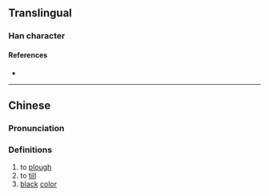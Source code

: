 {{character info/new}}
==Translingual==

===Han character===
{{Han char|rn=14|rad=冖|as=13|sn=15|four=|canj=IHLBU|ids=⿰參冘}}

====References====
* {{Han ref|kx=0131.080|hdz=10389.160|uh=34C4|ud=13508}}

----

==Chinese==
{{zh-forms}}

===Pronunciation===
{{zh-pron
|m=zhèn
|c=saam2,zaam3
|mc=y
|oc=
|ma=
|cat=v,a
}}

===Definitions===
{{zh-hanzi}}

# to [[plough]]
# to [[till]]
# [[black]] [[color]]